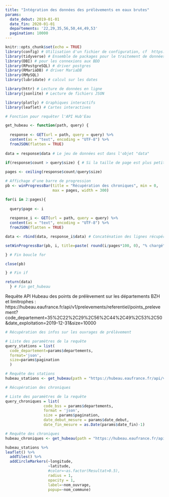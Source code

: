 ```yaml
---
title: "Intégration des données des prélèvements en eaux brutes"
params:
  date_debut: 2019-01-01
  date_fin: 2020-01-01
  departements: '22,29,35,56,50,44,49,53'
  pagination: 10000
---
```


```r
knitr::opts_chunk$set(echo = TRUE)
library(config) # Utilisation d'un fichier de configuration, cf  https://db.rstudio.com/best-practices/managing-credentials/#stored-in-a-file-with-config
library(tidyverse) # Ensemble de packages pour le traitement de données
library(DBI) # pour les connexions aux BDD
library(RPostgreSQL) # driver postgres
library(RMariaDB) # driver MariaDB
library(RMySQL)
library(lubridate) # calcul sur les dates

library(httr) # Lecture de données en ligne
library(jsonlite) # Lecture de fichiers JSON

library(plotly) # Graphiques interactifs
library(leaflet) # Cartes interactives

# Fonction pour requêter l'API Hub'Eau

get_hubeau <- function(path, query) {
  
  response <- GET(url = path, query = query) %>% 
  content(as = "text", encoding = "UTF-8") %>%
  fromJSON(flatten = TRUE)
  
data = response$data # Le jeu de données est dans l'objet "data"

if(response$count > query$size) { # Si la taille de page est plus petite que le nb de résultats, faire une boucle pour les pages suivantes
  
pages <- ceiling(response$count/query$size)

# Affichage d'une barre de progression
pb <- winProgressBar(title = "Récupération des chroniques", min = 0,
                     max = pages, width = 300)

for(i in 2:pages){
  
  query$page <- i
  
  response_i <- GET(url = path, query = query) %>% 
  content(as = "text", encoding = "UTF-8") %>%
  fromJSON(flatten = TRUE)

data <- rbind(data, response_i$data) # Concaténation des lignes récupérées

setWinProgressBar(pb, i, title=paste( round(i/pages*100, 0), "% chargé")) # Avancement de la barre de progression

} # Fin boucle for

close(pb)

} # Fin if

return(data)
  } # Fin get_hubeau
```


Requête API Hubeau des points de prélèvement sur les départements BZH et limitrophes : https://hubeau.eaufrance.fr/api/v1/prelevements/referentiel/points_prelevement?code_departement=35%2C22%2C29%2C56%2C44%2C49%2C53%2C50&date_exploitation=2019-12-31&size=10000

```r

# Récupération des infos sur les ouvrages de prélèvement

# Liste des paramètres de la requête
query_stations = list(
  code_departement=params$departements,
  format='json',
  size=params$pagination
  )

# Requête des stations
hubeau_stations <- get_hubeau(path = "https://hubeau.eaufrance.fr/api/v1/prelevements/referentiel/ouvrages?", query = query_stations)

# Récupération des chroniques

# Liste des paramètres de la requête
query_chroniques = list(
                 code_bss = params$departements,
                 format = 'json',
                 size = params$pagination,
                 date_debut_mesure = params$date_debut,
                 date_fin_mesure = as.Date(params$date_fin)-1)

# Requête des chroniques
hubeau_chroniques <- get_hubeau(path = "https://hubeau.eaufrance.fr/api/v1/prelevements/chroniques?", query=query_chroniques)
```

```r
hubeau_stations %>%
leaflet() %>%
  addTiles() %>%
  addCircleMarkers(~longitude, 
                   ~latitude,
                   #color=~as.factor(Resultat>0.5),
                   radius = 1,
                   opacity = 1,
                   label=~nom_ouvrage,
                   popup=~nom_commune)
```